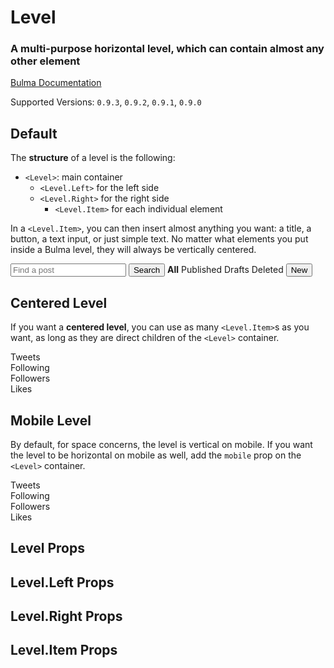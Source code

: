 

<Meta title="Layout/Level" component={Level} />

# Level

### A multi-purpose **horizontal level**, which can contain almost any other element

[Bulma Documentation](https://bulma.io/documentation/layout/level/)

Supported Versions: `0.9.3`, `0.9.2`, `0.9.1`, `0.9.0`

## Default

The **structure** of a level is the following:

- `<Level>`: main container
  - `<Level.Left>` for the left side
  - `<Level.Right>` for the right side
    - `<Level.Item>` for each individual element

In a `<Level.Item>`, you can then insert almost anything you want: a title, a button, a text input, or just simple text. No matter what elements you put inside a Bulma level, they will always be vertically centered.

<Canvas>
  <Story name="Default">
    <Level>
      <Level.Left>
        <Level.Item>
          <Title size="5" subtitle>
            <strong>123</strong> posts
          </Title>
        </Level.Item>
        <Level.Item>
          <Field addons>
            <Control>
              <Input placeholder="Find a post" />
            </Control>
            <Control>
              <Button>Search</Button>
            </Control>
          </Field>
        </Level.Item>
      </Level.Left>
      <Level.Right>
        <Level.Item><strong>All</strong></Level.Item>
        <Level.Item><a>Published</a></Level.Item>
        <Level.Item><a>Drafts</a></Level.Item>
        <Level.Item><a>Deleted</a></Level.Item>
        <Level.Item><Button color="success" component="a">New</Button></Level.Item>
      </Level.Right>
    </Level>
  </Story>
</Canvas>

## Centered Level

If you want a **centered level**, you can use as many `<Level.Item>`s as you want, as long as they are direct children of the `<Level>` container.

<Canvas>
  <Story name="Centered">
    <Level>
      <Level.Item className="has-text-centered">
        <div>
          <Heading>Tweets</Heading>
          <Title>3,456</Title>
        </div>
      </Level.Item>
      <Level.Item className="has-text-centered">
        <div>
          <Heading>Following</Heading>
          <Title>123</Title>
        </div>
      </Level.Item>
      <Level.Item className="has-text-centered">
        <div>
          <Heading>Followers</Heading>
          <Title>456K</Title>
        </div>
      </Level.Item>
      <Level.Item className="has-text-centered">
        <div>
          <Heading>Likes</Heading>
          <Title>789</Title>
        </div>
      </Level.Item>
    </Level>
  </Story>
</Canvas>

## Mobile Level

By default, for space concerns, the level is vertical on mobile. If you want the level to be horizontal on mobile as well, add the `mobile` prop on the `<Level>` container.

<Canvas>
  <Story name="Mobile">
    <Level mobile>
      <Level.Item className="has-text-centered">
        <div>
          <Heading>Tweets</Heading>
          <Title>3,456</Title>
        </div>
      </Level.Item>
      <Level.Item className="has-text-centered">
        <div>
          <Heading>Following</Heading>
          <Title>123</Title>
        </div>
      </Level.Item>
      <Level.Item className="has-text-centered">
        <div>
          <Heading>Followers</Heading>
          <Title>456K</Title>
        </div>
      </Level.Item>
      <Level.Item className="has-text-centered">
        <div>
          <Heading>Likes</Heading>
          <Title>789</Title>
        </div>
      </Level.Item>
    </Level>
  </Story>
</Canvas>

## Level Props

<ArgsTable of={Level} />

## Level.Left Props

<ArgsTable of={Level.Left} />

## Level.Right Props

<ArgsTable of={Level.Right} />

## Level.Item Props

<ArgsTable of={Level.Item} />
